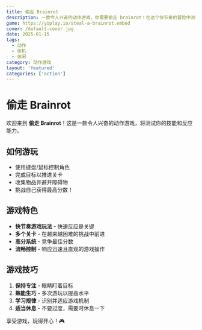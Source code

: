```yaml
---
title: 偷走 Brainrot
description: 一款令人兴奋的动作游戏，你需要偷走 brainrot！在这个快节奏的冒险中测试你的技能和反应能力。
game: https://yoplay.io/steal-a-brainrot.embed
cover: /default-cover.jpg
date: 2025-01-15
tags:
  - 动作
  - 街机
  - 休闲
category: 动作游戏
layout: 'featured'
categories: ['action']
---
```


# 偷走 Brainrot

欢迎来到 **偷走 Brainrot**！这是一款令人兴奋的动作游戏，将测试你的技能和反应能力。

## 如何游玩

- 使用键盘/鼠标控制角色
- 完成目标以推进关卡
- 收集物品并避开障碍物
- 挑战自己获得最高分数！

## 游戏特色

- **快节奏游戏玩法** - 快速反应是关键
- **多个关卡** - 在越来越困难的挑战中前进
- **高分系统** - 竞争最佳分数
- **流畅控制** - 响应迅速且直观的游戏操作

## 游戏技巧

1. **保持专注** - 眼睛盯着目标
2. **熟能生巧** - 多次游玩以提高水平
3. **学习规律** - 识别并适应游戏机制
4. **适当休息** - 不要过度，需要时休息一下

享受游戏，玩得开心！🎮
